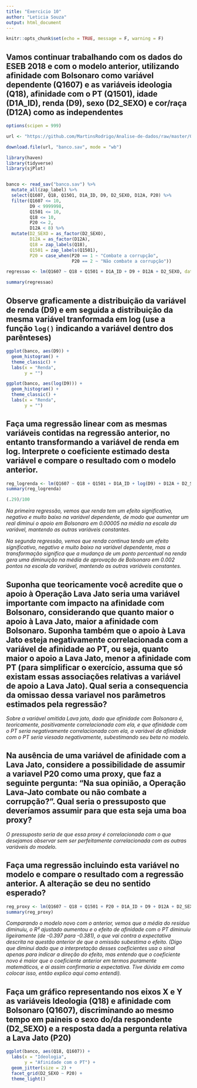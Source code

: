 ```yaml
---
title: "Exercicio 10"
author: "Leticia Souza"
output: html_document
---
```


```r
knitr::opts_chunk$set(echo = TRUE, message = F, warning = F)
```

## Vamos continuar trabalhando com os dados do ESEB 2018 e com o modelo anterior, utilizando afinidade com Bolsonaro como variável dependente (Q1607) e as variáveis ideologia (Q18), afinidade com o PT (Q1501), idade (D1A_ID), renda (D9), sexo (D2_SEXO) e cor/raça (D12A) como as independentes

```r
options(scipen = 999)

url <- "https://github.com/MartinsRodrigo/Analise-de-dados/raw/master/04622.sav"

download.file(url, "banco.sav", mode = "wb")

library(haven)
library(tidyverse)
library(sjPlot)


banco <- read_sav("banco.sav") %>% 
  mutate_all(zap_label) %>%
  select(Q1607, Q18, Q1501, D1A_ID, D9, D2_SEXO, D12A, P20) %>%
  filter(Q1607 <= 10,
         D9 < 9999998,
         Q1501 <= 10,
         Q18 <= 10,
         P20 <= 2,
         D12A < 8) %>%
  mutate(D2_SEXO = as_factor(D2_SEXO),
         D12A = as_factor(D12A),
         Q18 = zap_labels(Q18),
         Q1501 = zap_labels(Q1501),
         P20 = case_when(P20 == 1 ~ "Combate a corrupção",
                         P20 == 2 ~ "Não combate a corrupção"))

regressao <- lm(Q1607 ~ Q18 + Q1501 + D1A_ID + D9 + D12A + D2_SEXO, data = banco)

summary(regressao)
```

## Observe graficamente a distribuição da variável de renda (D9) e em seguida a distribuição da mesma variável tranformada em log (use a função `log()` indicando a variável dentro dos parênteses)

```r
ggplot(banco, aes(D9)) +
  geom_histogram() +
  theme_classic() +
  labs(x = "Renda",
       y = "")
```

```r
ggplot(banco, aes(log(D9))) +
  geom_histogram() +
  theme_classic() +
  labs(x = "Renda",
       y = "")
```


## Faça uma regressão linear com as mesmas variáveis contidas na regressão anterior, no entanto transformando a variável de renda em log. Interprete o coeficiente estimado desta variável e compare o resultado com o modelo anterior.

```r
reg_logrenda <- lm(Q1607 ~ Q18 + Q1501 + D1A_ID + log(D9) + D12A + D2_SEXO, data = banco)
summary(reg_logrenda)

(.29)/100
```

_Na primeira regressão, vemos que renda tem um efeito significativo, negativo e muito baixo na variável dependente, de modo que aumentar um real diminui o apoio em Bolsonaro em 0.00005 na média na escala da variável, mantendo as outras variáveis constantes._

_Na segunda regressão, vemos que renda continua tendo um efeito significativo, negativo e muito baixo na variável dependente, mas a transformação significa que a mudança de um ponto percentual na renda gera uma diminuição na média de aprovação de Bolsonaro em 0.002 pontos na escala da variável, mantendo as outras variáveis constantes._

## Suponha que teoricamente você acredite que o apoio à Operação Lava Jato seria uma variável importante com impacto na afinidade com Bolsonaro, considerando que quanto maior o apoio à Lava Jato, maior a afinidade com Bolsonaro. Suponha também que o apoio à Lava Jato esteja negativamente correlacionada com a variável de afinidade ao PT, ou seja, quanto maior o apoio a Lava Jato, menor a afinidade com PT (para simplificar o exercício, assuma que só existam essas associações relativas a variável de apoio a Lava Jato). Qual seria a consequencia da omissao dessa variavel nos parâmetros estimados pela regressão? 

_Sobre a variável omitida Lava jato, dado que afinidade com Bolsonaro é, teoricamente, positivamente correlacionada com ela, e que afinidade com o PT seria negativamente correlacionada com ela, a variável de afinidade com o PT seria viesada negativamente, subestimando seu beta no modelo._


## Na ausência de uma variável de afinidade com a Lava Jato, considere a possibilidade de assumir a variavel P20 como uma proxy, que faz a seguinte pergunta: "Na sua opinião, a Operação Lava-Jato combate ou não combate a corrupção?". Qual seria o pressuposto que deveríamos assumir para que esta seja uma boa proxy?

_O pressuposto seria de que essa proxy é correlacionada com o que desejamos observar sem ser perfeitamente correlacionada com as outras variáveis do modelo._

## Faça uma regressão incluindo esta variável no modelo e compare o resultado com a regressão anterior. A alteração se deu no sentido esperado?

```r
reg_proxy <- lm(Q1607 ~ Q18 + Q1501 + P20 + D1A_ID + D9 + D12A + D2_SEXO, data = banco)
summary(reg_proxy)
```

_Comparando o modelo novo com o anterior, vemos que a média do resíduo diminuiu, o R² ajustado aumentou e o efeito de afinidade com o PT diminuiu ligeiramente (de -0.397 para -0.381), o que vai contra a expectativa descrita na questão anterior de que a omissão subestima o efeito._
_(Digo que diminui dado que a interpretação desses coeficientes usa o sinal apenas para indicar a direção do efeito, mas entendo que o coeficiente novo é maior que o coeficiente anterior em termos puramente matemáticos, e ai assim confirmaria a expectativa. Tive dúvida em como colocar isso, então explico aqui como entendi)._

## Faça um gráfico representando nos eixos X e Y as variáveis Ideologia (Q18) e afinidade com Bolsonaro (Q1607), discriminando ao mesmo tempo em paineis o sexo do/da respondente (D2_SEXO) e a resposta dada a pergunta relativa a Lava Jato (P20)

```r
ggplot(banco, aes(Q18, Q1607)) +
  labs(x = "Ideologia",
       y = "Afinidade com o PT") +
  geom_jitter(size = 2) +
  facet_grid(D2_SEXO ~ P20) +
  theme_light()
```


